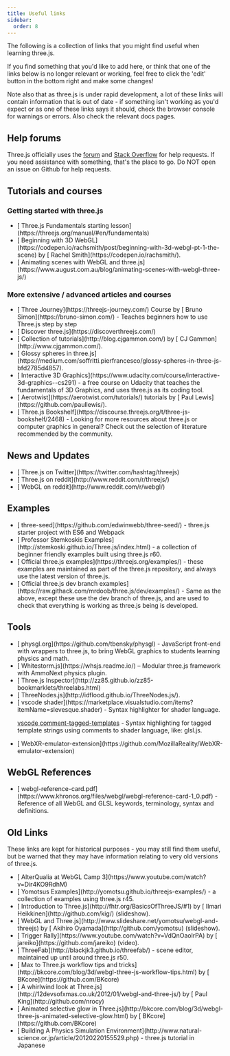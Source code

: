 ```yaml
---
title: Useful links
sidebar:
  order: 8
---
```


The following is a collection of links that you might find useful when learning three.js.

If you find something that you'd like to add here, or think that one of the links below is no longer
relevant or working, feel free to click the 'edit' button in the bottom right and make some changes!

Note also that as three.js is under rapid development, a lot of these links will contain information that is
out of date - if something isn't working as you'd expect or as one of these links says it should,
check the browser console for warnings or errors. Also check the relevant docs pages.

## Help forums

Three.js officially uses the [ forum](https://discourse.threejs.org/) and [ Stack Overflow](http://stackoverflow.com/tags/three.js/info) for help requests.
If you need assistance with something, that's the place to go. Do NOT open an issue on Github for help requests.

## Tutorials and courses

### Getting started with three.js

<ul>
  <li>
    [ Three.js Fundamentals starting
    lesson](https://threejs.org/manual/#en/fundamentals)
  </li>
  <li>
    [ Beginning with 3D
    WebGL](https://codepen.io/rachsmith/post/beginning-with-3d-webgl-pt-1-the-scene)
    by [ Rachel Smith](https://codepen.io/rachsmith/).
  </li>
  <li>
    [ Animating scenes with WebGL and
    three.js](https://www.august.com.au/blog/animating-scenes-with-webgl-three-js/)
  </li>
</ul>

### More extensive / advanced articles and courses

<ul>
  <li>
    [ Three Journey](https://threejs-journey.com/) Course by [ Bruno
    Simon](https://bruno-simon.com/) - Teaches beginners how to use Three.js
    step by step
  </li>
  <li>[ Discover three.js](https://discoverthreejs.com/)</li>
  <li>
    [ Collection of tutorials](http://blog.cjgammon.com/) by [ CJ
    Gammon](http://www.cjgammon.com/).
  </li>
  <li>
    [ Glossy spheres in
    three.js](https://medium.com/soffritti.pierfrancesco/glossy-spheres-in-three-js-bfd2785d4857).
  </li>
  <li>
    [ Interactive 3D
    Graphics](https://www.udacity.com/course/interactive-3d-graphics--cs291) - a
    free course on Udacity that teaches the fundamentals of 3D Graphics, and
    uses three.js as its coding tool.
  </li>
  <li>
    [ Aerotwist](https://aerotwist.com/tutorials/) tutorials by [ Paul
    Lewis](https://github.com/paullewis/).
  </li>
  <li>
    [ Three.js
    Bookshelf](https://discourse.threejs.org/t/three-js-bookshelf/2468) -
    Looking for more resources about three.js or computer graphics in general?
    Check out the selection of literature recommended by the community.
  </li>
</ul>

## News and Updates

<ul>
  <li>[ Three.js on Twitter](https://twitter.com/hashtag/threejs)</li>
  <li>[ Three.js on reddit](http://www.reddit.com/r/threejs/)</li>
  <li>[ WebGL on reddit](http://www.reddit.com/r/webgl/)</li>
</ul>

## Examples

<ul>
  <li>
    [ three-seed](https://github.com/edwinwebb/three-seed/) - three.js starter
    project with ES6 and Webpack
  </li>
  <li>
    [ Professor Stemkoskis
    Examples](http://stemkoski.github.io/Three.js/index.html) - a collection of
    beginner friendly examples built using three.js r60.
  </li>
  <li>
    [ Official three.js examples](https://threejs.org/examples/) - these
    examples are maintained as part of the three.js repository, and always use
    the latest version of three.js.
  </li>
  <li>
    [ Official three.js dev branch
    examples](https://raw.githack.com/mrdoob/three.js/dev/examples/) - Same as
    the above, except these use the dev branch of three.js, and are used to
    check that everything is working as three.js being is developed.
  </li>
</ul>

## Tools

<ul>
<li>
[ physgl.org](https://github.com/tbensky/physgl) - JavaScript front-end with wrappers to three.js, to bring WebGL
graphics to students learning physics and math.
</li>
<li>
[ Whitestorm.js](https://whsjs.readme.io/) – Modular three.js framework with AmmoNext physics plugin.
</li>
<li>
[ Three.js Inspector](http://zz85.github.io/zz85-bookmarklets/threelabs.html)
</li>
<li>
[ ThreeNodes.js](http://idflood.github.io/ThreeNodes.js/).
</li>
<li>
[ vscode shader](https://marketplace.visualstudio.com/items?itemName=slevesque.shader) - Syntax highlighter for shader language.

[ vscode comment-tagged-templates](https://marketplace.visualstudio.com/items?itemName=bierner.comment-tagged-templates) - Syntax highlighting for tagged template strings using comments to shader language, like: glsl.js.

</li>
<li>
[ WebXR-emulator-extension](https://github.com/MozillaReality/WebXR-emulator-extension)
</li>
</ul>

## WebGL References

<ul>
  <li>
    [
    webgl-reference-card.pdf](https://www.khronos.org/files/webgl/webgl-reference-card-1_0.pdf)
    - Reference of all WebGL and GLSL keywords, terminology, syntax and
    definitions.
  </li>
</ul>

## Old Links

These links are kept for historical purposes - you may still find them useful, but be warned that
they may have information relating to very old versions of three.js.

<ul>
  <li>
    [ AlterQualia at WebGL Camp 3](https://www.youtube.com/watch?v=Dir4KO9RdhM)
  </li>
  <li>
    [ Yomotsus Examples](http://yomotsu.github.io/threejs-examples/) - a
    collection of examples using three.js r45.
  </li>
  <li>
    [ Introduction to Three.js](http://fhtr.org/BasicsOfThreeJS/#1) by [ Ilmari
    Heikkinen](http://github.com/kig/) (slideshow).
  </li>
  <li>
    [ WebGL and Three.js](http://www.slideshare.net/yomotsu/webgl-and-threejs)
    by [ Akihiro Oyamada](http://github.com/yomotsu) (slideshow).
  </li>
  <li>
    [ Trigger Rally](https://www.youtube.com/watch?v=VdQnOaolrPA) by [
    jareiko](https://github.com/jareiko) (video).
  </li>
  <li>
    [ ThreeFab](http://blackjk3.github.io/threefab/) - scene editor, maintained
    up until around three.js r50.
  </li>
  <li>
    [ Max to Three.js workflow tips and
    tricks](http://bkcore.com/blog/3d/webgl-three-js-workflow-tips.html) by [
    BKcore](https://github.com/BKcore)
  </li>
  <li>
    [ A whirlwind look at
    Three.js](http://12devsofxmas.co.uk/2012/01/webgl-and-three-js/) by [ Paul
    King](http://github.com/nrocy)
  </li>
  <li>
    [ Animated selective glow in
    Three.js](http://bkcore.com/blog/3d/webgl-three-js-animated-selective-glow.html)
    by [ BKcore](https://github.com/BKcore)
  </li>
  <li>
    [ Building A Physics Simulation
    Environment](http://www.natural-science.or.jp/article/20120220155529.php) -
    three.js tutorial in Japanese
  </li>
</ul>
